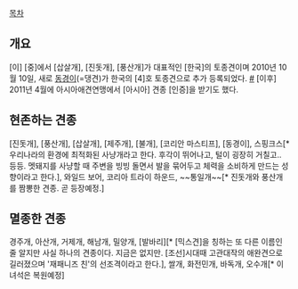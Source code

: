 [[목차]]
== 개요 ==
[이] [중]에서 [삽살개], [진돗개], [풍산개]가 대표적인 [한국]의 토종견이며 2010년 10월 10일, 새로 [[동경이]](=댕견)가 한국의 [4]호 토종견으로 추가 등록되었다. [http://media.daum.net/culture/view.html?cateid=100008&newsid=20101011133006190&p=segye #] [이후] 2011년 4월에 아시아애견연맹에서 [아시아] 견종 [인증]을 받기도 했다.
== 현존하는 견종 ==
[진돗개], [풍산개], [삽살개], [제주개], [불개], [코리안 마스티프], [동경이], 스핑크스[* 우리나라의 환경에 최적화된 사냥개라고 한다. 후각이 뛰어나고, 털이 굉장히 거칠고.. 등등. 멧돼지를 사냥할 때 주변을 빙빙 돌면서 발을 묶어두고 체력을 소비하게 만드는 성향이라고 한다.], 와일드 보어, 코리아 트라이 하운드, ~~통일개~~[* 진돗개와 풍산개를 짬뽕한 견종. 곧 등장예정.]
== 멸종한 견종 ==
경주개, 아산개, 거제개, 해남개, 밀양개, [발바리][* [믹스견]을 칭하는 또 다른 이름인 줄 알지만 사실 하나의 견종이다. 지금은 없지만. [조선]시대때 고관대작의 애완견으로 길러졌으며 '재패니즈 친'의 선조격이라고 한다.], 쌀개, 화전민개, 바독개, 오수개[* 이녀석은 복원예정]
